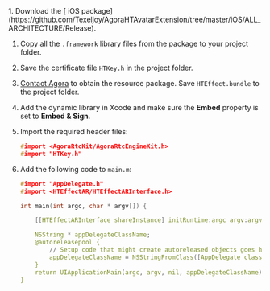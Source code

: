 <PlatformWrapper platform="ios">
1. Download the [<Vg k="RTEE_HT3D" /> iOS package](https://github.com/Texeljoy/AgoraHTAvatarExtension/tree/master/iOS/ALL_ARCHITECTURE/Release). 

1. Copy all the `.framework` library files from the package to your project folder.

1. Save the certificate file `HTKey.h` in the project folder.

1. [Contact Agora](mailto:support@agora.io) to obtain the <Vg k="RTEE_HT3D" /> resource package. Save `HTEffect.bundle` to the project folder.

1. Add the dynamic library in Xcode and make sure the **Embed** property is set to **Embed & Sign**.

1. Import the required header files:

    ```c
    #import <AgoraRtcKit/AgoraRtcEngineKit.h>
    #import "HTKey.h"
    ```

1. Add the following code to `main.m`:

    ```c
    #import "AppDelegate.h"
    #import <HTEffectAR/HTEffectARInterface.h>

    int main(int argc, char * argv[]) {

        [[HTEffectARInterface shareInstance] initRuntime:argc argv:argv];

        NSString * appDelegateClassName;
        @autoreleasepool {
            // Setup code that might create autoreleased objects goes here.
            appDelegateClassName = NSStringFromClass([AppDelegate class]);
        }
        return UIApplicationMain(argc, argv, nil, appDelegateClassName);
    }
    ```
</PlatformWrapper>